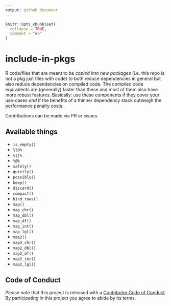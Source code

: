 ```yaml
---
output: github_document
---
```


<!-- README.md is generated from README.Rmd. Please edit that file -->

```r
knitr::opts_chunk$set(
  collapse = TRUE,
  comment = "#>"
)
```
# include-in-pkgs

R code/files that are meant to be _copied into new packages_ (i.e. this repo is not a pkg just files with code) to both reduce dependencies in general but also reduce dependencies on compiled code. The compiled code equivalents are (generally) faster than these and most of them also have more robust features. Basically: use these components if they cover your use-cases _and_ if the benefits of a thinner dependency stack outweigh the performance penalty costs.

Contributions can be made via PR or issues.

## Available things

- `is_empty()`
- `%l0%`
- `%||%`
- `%@%`
- `safely()`
- `quietly()`
- `possibly()`
- `keep()`
- `discard()`
- `compact()` 
- `bind_rows()`
- `map()`
- `map_chr()`
- `map_dbl()`
- `map_df()`
- `map_int()`
- `map_lgl()`
- `map2()`
- `map2_chr()`
- `map2_dbl()`
- `map2_df()`
- `map2_int()`
- `map2_lgl()`

## Code of Conduct

Please note that this project is released with a [Contributor Code of Conduct](CODE_OF_CONDUCT.md).
  By participating in this project you agree to abide by its terms.

